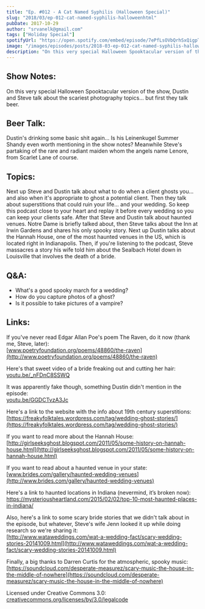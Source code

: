 ```yaml
---
title: "Ep. #012 - A Cat Named Syphilis (Halloween Special)"
slug: "2018/03/ep-012-cat-named-syphilis-halloweenhtml"
pubDate: 2017-10-29
author: "srvanelk@gmail.com"
tags: ["Holiday Special"]
spotifyUrl: "https://open.spotify.com/embed/episode/7ePfLsOVbQrhSxQigpTYyL?utm_source=generator"
image: "/images/episodes/posts/2018-03-ep-012-cat-named-syphilis-halloweenhtml/HALLOWEEN.webp"
description: "On this very special Halloween Spooktacular version of the show, Dustin and Steve talk about the scariest photography topics... but first they talk beer. Dustin's drinking some basic bitch shit again... Is his Leinenkugel Summer Shandy even worth mentioning in the show notes? Meanwhile Steve's partaking of the rare and radiant maiden whom the angels name Lenore, from Scarlet Lane of course."
---
```


## Show Notes:
On this very special Halloween Spooktacular version of the show, Dustin and Steve talk about the scariest photography topics... but first they talk beer. 

## Beer Talk:
Dustin's drinking some basic shit again... Is his Leinenkugel Summer Shandy even worth mentioning in the show notes?
Meanwhile Steve's partaking of the rare and radiant maiden whom the angels name Lenore, from Scarlet Lane of course.

## Topics:
Next up Steve and Dustin talk about what to do when a client ghosts you... and also when it's appropriate to ghost a potential client. Then they talk about superstitions that could ruin your life... and your wedding. So keep this podcast close to your heart and replay it before every wedding so you can keep your clients safe. After that Steve and Dustin talk about haunted venues. Notre Dame is briefly talked about, then Steve talks about the Inn at Irwin Gardens and shares his only spooky story. Next up Dustin talks about the Hannah House, one of the most haunted venues in the US, which is located right in Indianapolis. Then, if you're listening to the podcast, Steve massacres a story his wife told him about the Sealbach Hotel down in Louisville that involves the death of a bride.

## Q&A:
- What's a good spooky march for a wedding?
- How do you capture photos of a ghost?
- Is it possible to take pictures of a vampire?

## Links:
If you've never read Edgar Allan Poe's poem The Raven, do it now (thank me, Steve, later):  
[www.poetryfoundation.org/poems/48860/the-raven](http://www.poetryfoundation.org/poems/48860/the-raven)

Here's that sweet video of a bride freaking out and cutting her hair:   
[youtu.be/_nFDnC8SSWQ](http://youtu.be/_nFDnC8SSWQ)

It was apparently fake though, something Dustin didn't mention in the episode:  
[youtu.be/GGDCTvzA3Jc](http://youtu.be/GGDCTvzA3Jc)

Here's a link to the website with the info about 19th century superstitions:  
[https://freakyfolktales.wordpress.com/tag/wedding-ghost-stories/](https://freakyfolktales.wordpress.com/tag/wedding-ghost-stories/)

If you want to read more about the Hannah House:   
[http://girlseeksghost.blogspot.com/2011/05/some-history-on-hannah-house.html](http://girlseeksghost.blogspot.com/2011/05/some-history-on-hannah-house.html)

If you want to read about a haunted venue in your state:   
[www.brides.com/gallery/haunted-wedding-venues](http://www.brides.com/gallery/haunted-wedding-venues)

Here's a link to haunted locations in Indiana (nevermind, it’s broken now): https://mysteriousheartland.com/2015/02/02/top-10-most-haunted-places-in-indiana/

Also, here's a link to some scary bride stories that we didn't talk about in the episode, but whatever, Steve's wife Jenn looked it up while doing research so we're sharing it:   
[http://www.wataweddings.com/wat-a-wedding-fact/scary-wedding-stories-20141009.html](http://www.wataweddings.com/wat-a-wedding-fact/scary-wedding-stories-20141009.html)

Finally, a big thanks to Darren Curtis for the atmospheric, spooky music:  
[https://soundcloud.com/desperate-measurez/scary-music-the-house-in-the-middle-of-nowhere](https://soundcloud.com/desperate-measurez/scary-music-the-house-in-the-middle-of-nowhere)

Licensed under Creative Commons 3.0:  
[creativecommons.org/licenses/by/3.0/legalcode](http://creativecommons.org/licenses/by/3.0/legalcode)
